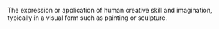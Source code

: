 The expression or application of human creative skill and imagination, typically in a visual form such as painting or sculpture.
